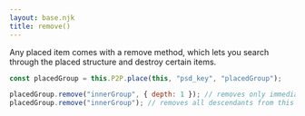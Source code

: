 ```yaml
---
layout: base.njk
title: remove()
---
```


Any placed item comes with a remove method, which lets you search through the placed structure and destroy certain items.

```js
const placedGroup = this.P2P.place(this, "psd_key", "placedGroup");

placedGroup.remove("innerGroup", { depth: 1 }); // removes only immediate children
placedGroup.remove("innerGroup"); // removes all descendants from this point
```